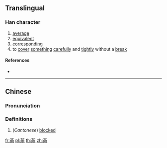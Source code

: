 ==Translingual==

===Han character===
{{Han char|rn=13|rad=冂|as=09|sn=11|four=|canj=TLBO}}

# [[average]]
# [[equivalent]]
# [[corresponding]]
# to [[cover]] [[something]] [[careful]]ly and [[tight]]ly without a [[break]]

====References====
* {{Han ref|kx=0129.320|hdz=10101.030|uh=34BC|ud=13500}}

----

==Chinese==
{{zh-forms}}

===Pronunciation===
{{zh-pron
|m=mán
|c=mang4,mun4
|mc=y
|oc=
|ma=
|cat=a,v
}}

===Definitions===
# (''Cantonese'') [[blocked]]

[[fr:㒼]]
[[pl:㒼]]
[[th:㒼]]
[[zh:㒼]]
